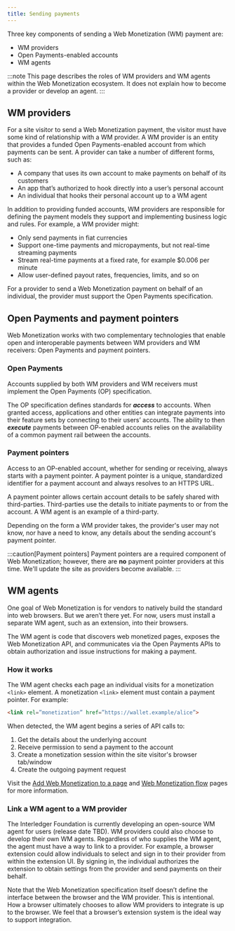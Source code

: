 ```yaml
---
title: Sending payments
---
```



Three key components of sending a Web Monetization (WM) payment are:

- WM providers
- Open Payments-enabled accounts
- WM agents

:::note
This page describes the roles of WM providers and WM agents within the Web Monetization ecosystem. It does not explain how to become a provider or develop an agent.
:::

## WM providers

For a site visitor to send a Web Monetization payment, the visitor must have some kind of relationship with a WM provider. A WM provider is an entity that provides a funded Open Payments-enabled account from which payments can be sent. A provider can take a number of different forms, such as:

- A company that uses its own account to make payments on behalf of its customers
- An app that’s authorized to hook directly into a user’s personal account
- An individual that hooks their personal account up to a WM agent

In addition to providing funded accounts, WM providers are responsible for defining the payment models they support and implementing business logic and rules. For example, a WM provider might:

- Only send payments in fiat currencies
- Support one-time payments and <Tooltip content='Very small payments, e.g., fractions of a cent' client:load>micropayments</Tooltip>, but not real-time streaming payments
- Stream real-time payments at a fixed rate, for example $0.006 per minute
- Allow user-defined payout rates, frequencies, limits, and so on

For a provider to send a Web Monetization payment on behalf of an individual, the provider must support the Open Payments specification.

## Open Payments and payment pointers

Web Monetization works with two complementary technologies that enable open and interoperable payments between WM providers and WM receivers: Open Payments and payment pointers.

### Open Payments

Accounts supplied by both WM providers and WM receivers must implement the <LinkOut href="https://openpayments.guide">Open Payments (OP) specification</LinkOut>.

The OP specification defines standards for **_access_** to accounts. When granted access, applications and other entities can integrate payments into their feature sets by connecting to their users’ accounts. The ability to then **_execute_** payments between OP-enabled accounts relies on the availability of a common payment rail between the accounts.

### Payment pointers

Access to an OP-enabled account, whether for sending or receiving, always starts with a <LinkOut href="https://paymentpointers.org">payment pointer</LinkOut>. A payment pointer is a unique, standardized identifier for a payment account and always resolves to an HTTPS URL.

A payment pointer allows certain account details to be safely shared with third-parties. Third-parties use the details to initiate payments to or from the account. A WM agent is an example of a third-party.

Depending on the form a WM provider takes, the provider's user may not know, nor have a need to know, any details about the sending account's payment pointer.

:::caution[Payment pointers]
Payment pointers are a required component of Web Monetization; however, there are **no** payment pointer providers at this time. We'll update the site as providers become available. 
:::

## WM agents

One goal of Web Monetization is for vendors to natively build the standard into web browsers. But we aren’t there yet. For now, users must install a separate WM agent, such as an extension, into their browsers.

The WM agent is code that discovers web monetized pages, exposes the Web Monetization API, and communicates via the Open Payments APIs to obtain authorization and issue instructions for making a payment.

### How it works

The WM agent checks each page an individual visits for a monetization `<link>` element. A monetization `<link>` element must contain a payment pointer. For example:

```html
<link rel=”monetization” href=”https://wallet.example/alice”>
```

When detected, the WM agent begins a series of API calls to:

1. Get the details about the underlying account
2. Receive permission to send a payment to the account
3. Create a monetization session within the site visitor's browser tab/window
4. Create the outgoing payment request

Visit the [Add Web Monetization to a page](/docs/guides/monetize-page) and [Web Monetization flow](/docs/intro/web-monetization-flow) pages for more information.

### Link a WM agent to a WM provider

The Interledger Foundation is currently developing an open-source WM agent for users (release date TBD). WM providers could also choose to develop their own WM agents. Regardless of who supplies the WM agent, the agent must have a way to link to a provider. For example, a browser extension could allow individuals to select and sign in to their provider from within the extension UI. By signing in, the individual authorizes the extension to obtain settings from the provider and send payments on their behalf.

Note that the Web Monetization specification itself doesn’t define the interface between the browser and the WM provider. This is intentional. How a browser ultimately chooses to allow WM providers to integrate is up to the browser. We feel that a browser’s extension system is the ideal way to support integration.
